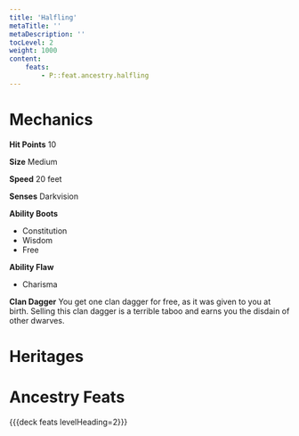 ```yaml
---
title: 'Halfling'
metaTitle: ''
metaDescription: ''
tocLevel: 2
weight: 1000
content:
    feats:
        - P::feat.ancestry.halfling
---
```


# Mechanics

**Hit Points** 10

**Size** Medium

**Speed** 20 feet

**Senses** Darkvision

**Ability Boots**
- Constitution
- Wisdom
- Free

**Ability Flaw**
- Charisma

**Clan Dagger** You get one clan dagger for free, as it was given to you at birth. Selling this clan dagger is a terrible taboo and earns you the disdain of other dwarves.

# Heritages

# Ancestry Feats

{{{deck feats levelHeading=2}}}